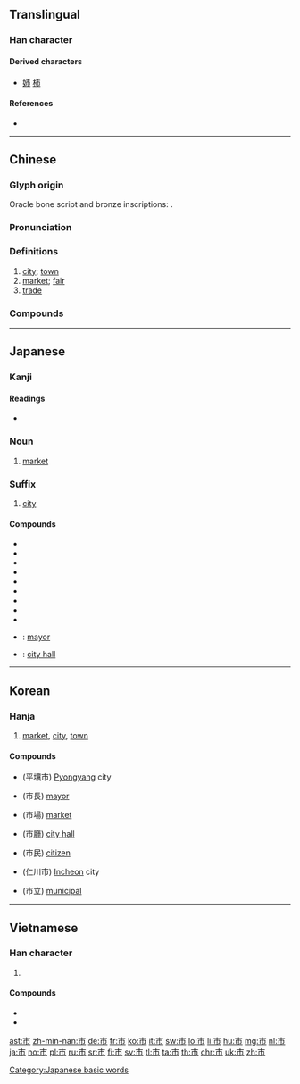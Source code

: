 {{character info/new}}
{{also|帀}}
==Translingual==
{{stroke order|strokes=5}}

===Han character===
{{Han char|rn=50|rad=巾|as=02|sn=5|four=00227|canj=YLB|ids=⿱亠巾}}

====Derived characters====
* [[姉]] [[柿]]

====References====
* {{Han ref|kx=0328.030|dkj=08775|dj=0632.130|hdz=10729.050|uh=5E02|ud=24066|bh=A5AB|bd=42411}}

----

==Chinese==
{{zh-forms}}

===Glyph origin===
{{Han etym}}
Oracle bone script and bronze inscriptions: {{Han compound|兮|之|ls=psc|c1=s|c2=p|t1=bustling}}.

===Pronunciation===
{{zh-pron
|m=shì
|c=si5
|c-t=si4,si4*
|h=pfs=sṳ
|md=chê
|mn=xm,zz,tw:chhī/qz:chhǐ/xm,zz,tw:sī/qz:sǐ
|mn_note=chhī/chhǐ - vernacular; sī/sǐ - literary
|mn-t=ci6
|w=3zr
|mc=y
|oc=y
|ma=y
|cat=n
}}

===Definitions===
{{zh-hanzi}}

# [[city]]; [[town]]
# [[market]]; [[fair]]
# [[trade]]

===Compounds===
{{zh-der|三藩市|三街六市|上市|上海市|不利市|九江市|互市|亥市|人肉市場|休士頓市|休市|佳木斯市|假日花市|公超市|公開市場|六街三市|共同市場|利市|利市三倍|包頭市|北安市|北平市|匯市|千金市骨|南京市|南門市場|吉林市|吳市吹簫|吹簫吳市|哈爾濱市|哈瓦那市|唐山市|單一市場|嘉義市|四平市|土市|坊市|城市|城市山林|城市病|城市網絡|基隆市|堤岸市|墟市|壟斷市場|外匯市場|多頭市場|夜市|夜市場|大市|大發利市|大陸市場|大隱朝市|天津市|太原市|夯市|奔走如市|女市|姊妹市|安東市|宜蘭市|室怒市色|宮市|寧波市|寶珠市餅|小市|小市民|就業市場|屏東市|巴拿馬市|市不二價|市不豫價|市中心|市井|市井之人|市井之徒|市井之臣|市井小人|市井小民|市井無賴|市人|市俗|市價|市儈|市內|市公所|市區|市地重劃|市場|市場區隔|市場深化|市場調查|市容|市尺|市平|市府|市廛|市招|市政|市政府|市斤|市曹|市朝|市歡|市民|市民農園|市況|市無二價|市畝|市立|市肆|市舶司|市花|市虎|市街|市語|市議會|市道|市道交|市郊|市鎮|市鑰|市長|市隱|市集|市面|市食|市駿|布拉薩市|年市|店頭市場|廈門市|廣州市|張垣市|彰化市|後市|徐州市|應市|成都市|打市語|批發市場|投杼市虎|抬行市|拆放市場|招搖過市|招財利市|搶市|撐市面|撻市|攙行奪市|收市|斗六市|新北市|新市鎮|新竹市|昆明市|暴屍於市|曉市|書市|有行無市|朝市|朝遷市變|本市|朴子市|杭州市|東京股市|東市|東市朝衣|果菜市場|柳州市|柴市|桂林市|桃園市|梧州市|棄市|榮譽市民|欺行霸市|歐市|武昌市|歸市|歸綏市|汕頭市|沙市|河市|泡麵市場|海上都市|海口市|海市蜃樓|港市|湖州市|滿市街|漢口市|潛山隱市|濟南市|瀋陽市|煙臺市|燈市|燒利市|燕市酒人|營口市|現貨市場|瓦市|發利市|發市|監市履狶|直轄市|省轄市|看淡後市|福州市|科威特市|米市|糠市|綁赴市曹|縣轄市|罷市|股市|股票市場|胡志明市|臣門如市|自治都市|自由市|自由市場|自貢市|自選市場|臺中市|臺北市|臺南市|花市|苗栗市|茶市|茶馬市|草市|菜市|菜市口|菜市場|蘭州市|蚌埠市|蜃樓海市|行市|街市|街頭市尾|衛星都市|衡陽市|襄樊市|西安市|西寧市|要市|觀光夜市|觀者如市|證券市場|貨幣市場|貴陽市|買市|資本市場|趁頭市|超級市場|趕市|跳蚤市場|躉售市場|迪化市|通化市|遼源市|都市|都市之肺|都市化|都市家具|都市病|都市計畫|鄭州市|重慶市|金融市場|銀川市|銀市|錢市|錦州市|鎮江市|長崎市|長春市|長沙市|門如市|門市|門庭若市|開封市|開市|開市大吉|院轄市|隨行就市|集市|雙核都市|雙聯市|雲陽市|零售市場|青島市|面市|韓市呼天|香市|馬公市|高雄市|鬧市|鬼市子|魚市|鴿市|黑市}}

{{zh-cat|Beginning}}

----

==Japanese==

===Kanji===
{{ja-kanji|grade=2|rs=巾02}}

====Readings====
* {{ja-readings
|goon=[[じ]] (ji) {{qualifier|non-[[w:Jōyō kanji|Jōyō]] reading}}
|kanon=[[し]] (shi)
|kun=[[いち]] (ichi)}}

===Noun===
{{ja-kanjitab|いち|yomi=k}}
{{ja-noun|いち}}

# [[market]]

===Suffix===
{{ja-pos|し|suffix}}

# [[city]]

====Compounds====
{{der-top}}
* {{ja-r|市営|しえい}}
* {{ja-r|市外|しがい}}
* {{ja-r|市街|しがい}}
* {{ja-r|市場|いちば}}
* {{ja-r|市井|しせい}}
* {{ja-r|市販|しはん}}
* {{ja-r|市有|しゆう}}
* {{ja-r|市立|しりつ}}
* {{ja-r|市松模様|いちまつもよう}}
* {{ja-r|市長|しちょう}}: [[mayor]]
* {{ja-r|市役所|しやくしょ}}: [[city hall]]
{{der-bottom}}

[[Category:Japanese basic words]]

----

==Korean==

===Hanja===
{{ko-hanja|hangeul=[[시]]|eumhun=저자|mr=si}}

# [[market]], [[city]], [[town]]

====Compounds====
{{der-top}}
* {{l|ko|평양시}}(平壤市) [[Pyongyang]] city
* {{l|ko|시장}}(市長) [[mayor]]
* {{l|ko|시장}}(市場) [[market]]
* {{l|ko|시청}}(市廳) [[city hall]]
* {{l|ko|시민}}(市民) [[citizen]]
* {{l|ko|인천시}}(仁川市) [[Incheon]] city
* {{l|ko|시립}}(市立) [[municipal]]
{{der-bottom}}

----

==Vietnamese==

===Han character===
{{vi-hantu|[[thị]]|rs=巾02}}

# {{defn|lang=vi|sort=巾02}}

====Compounds====
* {{l|vi|市場|tr=[[thị trường]]}}
* {{l|vi|市鎮|tr=[[thị trấn]]}}

[[ast:市]]
[[zh-min-nan:市]]
[[de:市]]
[[fr:市]]
[[ko:市]]
[[it:市]]
[[sw:市]]
[[lo:市]]
[[li:市]]
[[hu:市]]
[[mg:市]]
[[nl:市]]
[[ja:市]]
[[no:市]]
[[pl:市]]
[[ru:市]]
[[sr:市]]
[[fi:市]]
[[sv:市]]
[[tl:市]]
[[ta:市]]
[[th:市]]
[[chr:市]]
[[uk:市]]
[[zh:市]]